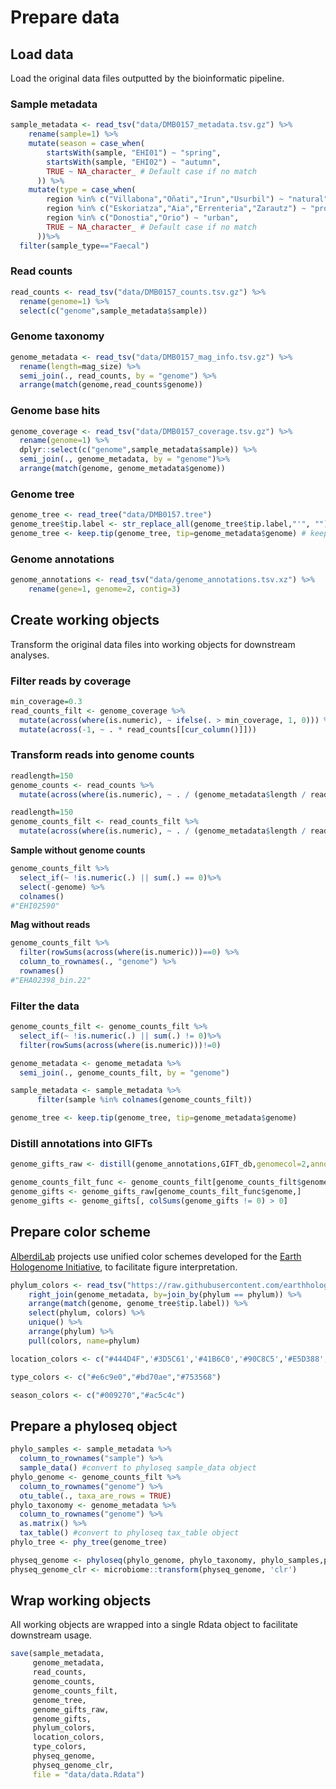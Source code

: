 # Prepare data

## Load data

Load the original data files outputted by the bioinformatic pipeline.

### Sample metadata

```r
sample_metadata <- read_tsv("data/DMB0157_metadata.tsv.gz") %>%
    rename(sample=1) %>%
    mutate(season = case_when(
        startsWith(sample, "EHI01") ~ "spring",
        startsWith(sample, "EHI02") ~ "autumn",
        TRUE ~ NA_character_ # Default case if no match
      )) %>%
    mutate(type = case_when(
        region %in% c("Villabona","Oñati","Irun","Usurbil") ~ "natural",
        region %in% c("Eskoriatza","Aia","Errenteria","Zarautz") ~ "protected",
        region %in% c("Donostia","Orio") ~ "urban",
        TRUE ~ NA_character_ # Default case if no match
      ))%>%
  filter(sample_type=="Faecal")
```

### Read counts

```r
read_counts <- read_tsv("data/DMB0157_counts.tsv.gz") %>%
  rename(genome=1) %>%
  select(c("genome",sample_metadata$sample))
```

### Genome taxonomy

```r
genome_metadata <- read_tsv("data/DMB0157_mag_info.tsv.gz") %>%
  rename(length=mag_size) %>%
  semi_join(., read_counts, by = "genome") %>% 
  arrange(match(genome,read_counts$genome))
```

### Genome base hits

```r
genome_coverage <- read_tsv("data/DMB0157_coverage.tsv.gz") %>%
  rename(genome=1) %>%
  dplyr::select(c("genome",sample_metadata$sample)) %>% 
  semi_join(., genome_metadata, by = "genome")%>%
  arrange(match(genome, genome_metadata$genome))
```

### Genome tree

```r
genome_tree <- read_tree("data/DMB0157.tree")
genome_tree$tip.label <- str_replace_all(genome_tree$tip.label,"'", "") #remove single quotes in MAG names
genome_tree <- keep.tip(genome_tree, tip=genome_metadata$genome) # keep only MAG tips
```

### Genome annotations

```r
genome_annotations <- read_tsv("data/genome_annotations.tsv.xz") %>%
    rename(gene=1, genome=2, contig=3)
```

## Create working objects

Transform the original data files into working objects for downstream analyses.

### Filter reads by coverage

```r
min_coverage=0.3
read_counts_filt <- genome_coverage %>%
  mutate(across(where(is.numeric), ~ ifelse(. > min_coverage, 1, 0))) %>%
  mutate(across(-1, ~ . * read_counts[[cur_column()]])) 
```

### Transform reads into genome counts

```r
readlength=150
genome_counts <- read_counts %>%
  mutate(across(where(is.numeric), ~ . / (genome_metadata$length / readlength) ))
```

```r
readlength=150
genome_counts_filt <- read_counts_filt %>%
  mutate(across(where(is.numeric), ~ . / (genome_metadata$length / readlength) ))
```

**Sample without genome counts**
```r
genome_counts_filt %>%
  select_if(~ !is.numeric(.) || sum(.) == 0)%>%
  select(-genome) %>% 
  colnames()
#"EHI02590"
```

**Mag without reads**
```r
genome_counts_filt %>%
  filter(rowSums(across(where(is.numeric)))==0) %>% 
  column_to_rownames(., "genome") %>% 
  rownames()
#"EHA02398_bin.22"
```

### Filter the data

```r
genome_counts_filt <- genome_counts_filt %>%
  select_if(~ !is.numeric(.) || sum(.) != 0)%>%
  filter(rowSums(across(where(is.numeric)))!=0)

genome_metadata <- genome_metadata %>%
  semi_join(., genome_counts_filt, by = "genome")

sample_metadata <- sample_metadata %>%
      filter(sample %in% colnames(genome_counts_filt))

genome_tree <- keep.tip(genome_tree, tip=genome_metadata$genome) 
```


### Distill annotations into GIFTs 

```r
genome_gifts_raw <- distill(genome_annotations,GIFT_db,genomecol=2,annotcol=c(9,10,19), verbosity=F)
```
```r
genome_counts_filt_func <- genome_counts_filt[genome_counts_filt$genome %in% rownames(genome_gifts),]
genome_gifts <- genome_gifts_raw[genome_counts_filt_func$genome,]
genome_gifts <- genome_gifts[, colSums(genome_gifts != 0) > 0]
```

## Prepare color scheme

[AlberdiLab](www.alberdilab.dk) projects use unified color schemes developed for the [Earth Hologenome Initiative](www.earthhologenome.org), to facilitate figure interpretation.

```r
phylum_colors <- read_tsv("https://raw.githubusercontent.com/earthhologenome/EHI_taxonomy_colour/main/ehi_phylum_colors.tsv") %>%
    right_join(genome_metadata, by=join_by(phylum == phylum)) %>%
    arrange(match(genome, genome_tree$tip.label)) %>%
    select(phylum, colors) %>% 
    unique() %>%
    arrange(phylum) %>%
    pull(colors, name=phylum)

location_colors <- c("#444D4F",'#3D5C61','#41B6C0','#90C8C5','#E5D388','#BFA366',"#bb6749","#834630",'#6E5244')

type_colors <- c("#e6c9e0","#bd70ae","#753568")

season_colors <- c("#009270","#ac5c4c")

```

## Prepare a phyloseq object

```r
phylo_samples <- sample_metadata %>% 
  column_to_rownames("sample") %>% 
  sample_data() #convert to phyloseq sample_data object
phylo_genome <- genome_counts_filt %>% 
  column_to_rownames("genome") %>% 
  otu_table(., taxa_are_rows = TRUE)
phylo_taxonomy <- genome_metadata %>%
  column_to_rownames("genome") %>% 
  as.matrix() %>% 
  tax_table() #convert to phyloseq tax_table object
phylo_tree <- phy_tree(genome_tree) 

physeq_genome <- phyloseq(phylo_genome, phylo_taxonomy, phylo_samples,phylo_tree)
physeq_genome_clr <- microbiome::transform(physeq_genome, 'clr')
```

## Wrap working objects

All working objects are wrapped into a single Rdata object to facilitate downstream usage.

```r
save(sample_metadata, 
     genome_metadata, 
     read_counts, 
     genome_counts, 
     genome_counts_filt, 
     genome_tree,
     genome_gifts_raw,
     genome_gifts, 
     phylum_colors,
     location_colors,
     type_colors,
     physeq_genome,
     physeq_genome_clr,
     file = "data/data.Rdata")
```
